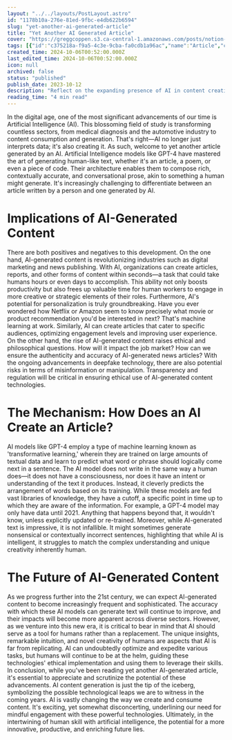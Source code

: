 ```yaml
---
layout: "../../layouts/PostLayout.astro"
id: "1178b10a-276e-81ed-9fbc-e4db622b6594"
slug: "yet-another-ai-generated-article"
title: "Yet Another AI Generated Article"
cover: "https://greggcoppen.s3.ca-central-1.amazonaws.com/posts/notion-676219af29dcfce0bf9a7da91f708f9c487d8963edb1c5d3110b0643d9e6bcb3.jpg"
tags: [{"id":"c375218a-f9a5-4c3e-9cba-fa0cdb1a96ac","name":"Article","color":"pink"}]
created_time: 2024-10-06T00:52:00.000Z
last_edited_time: 2024-10-06T00:52:00.000Z
icon: null
archived: false
status: "published"
publish_date: 2023-10-12
description: "Reflect on the expanding presence of AI in content creation, examining its advantages and potential implications for journalism and the future of human writers."
reading_time: "4 min read"
---
```




In the digital age, one of the most significant advancements of our time is Artificial Intelligence (AI). This blossoming field of study is transforming countless sectors, from medical diagnosis and the automotive industry to content consumption and generation. That's right—AI no longer just interprets data; it's also creating it. As such, welcome to yet another article generated by an AI.
Artificial Intelligence models like GPT-4 have mastered the art of generating human-like text, whether it's an article, a poem, or even a piece of code. Their architecture enables them to compose rich, contextually accurate, and conversational prose, akin to something a human might generate. It's increasingly challenging to differentiate between an article written by a person and one generated by AI.



# Implications of AI-Generated Content



There are both positives and negatives to this development. On the one hand, AI-generated content is revolutionizing industries such as digital marketing and news publishing. With AI, organizations can create articles, reports, and other forms of content within seconds—a task that could take humans hours or even days to accomplish. This ability not only boosts productivity but also frees up valuable time for human workers to engage in more creative or strategic elements of their roles.
Furthermore, AI's potential for personalization is truly groundbreaking. Have you ever wondered how Netflix or Amazon seem to know precisely what movie or product recommendation you'd be interested in next? That's machine learning at work. Similarly, AI can create articles that cater to specific audiences, optimizing engagement levels and improving user experience.
On the other hand, the rise of AI-generated content raises ethical and philosophical questions. How will it impact the job market? How can we ensure the authenticity and accuracy of AI-generated news articles? With the ongoing advancements in deepfake technology, there are also potential risks in terms of misinformation or manipulation. Transparency and regulation will be critical in ensuring ethical use of AI-generated content technologies.



# The Mechanism: How Does an AI Create an Article?



AI models like GPT-4 employ a type of machine learning known as 'transformative learning,' wherein they are trained on large amounts of textual data and learn to predict what word or phrase should logically come next in a sentence. The AI model does not write in the same way a human does—it does not have a consciousness, nor does it have an intent or understanding of the text it produces. Instead, it cleverly predicts the arrangement of words based on its training.
While these models are fed vast libraries of knowledge, they have a cutoff, a specific point in time up to which they are aware of the information. For example, a GPT-4 model may only have data until 2021. Anything that happens beyond that, it wouldn't know, unless explicitly updated or re-trained.
Moreover, while AI-generated text is impressive, it is not infallible. It might sometimes generate nonsensical or contextually incorrect sentences, highlighting that while AI is intelligent, it struggles to match the complex understanding and unique creativity inherently human.



# The Future of AI-Generated Content



As we progress further into the 21st century, we can expect AI-generated content to become increasingly frequent and sophisticated. The accuracy with which these AI models can generate text will continue to improve, and their impacts will become more apparent across diverse sectors.
However, as we venture into this new era, it is critical to bear in mind that AI should serve as a tool for humans rather than a replacement. The unique insights, remarkable intuition, and novel creativity of humans are aspects that AI is far from replicating. AI can undoubtedly optimize and expedite various tasks, but humans will continue to be at the helm, guiding these technologies' ethical implementation and using them to leverage their skills.
In conclusion, while you've been reading yet another AI-generated article, it's essential to appreciate and scrutinize the potential of these advancements. AI content generation is just the tip of the iceberg, symbolizing the possible technological leaps we are to witness in the coming years.
AI is vastly changing the way we create and consume content. It's exciting, yet somewhat disconcerting, underlining our need for mindful engagement with these powerful technologies. Ultimately, in the intertwining of human skill with artificial intelligence, the potential for a more innovative, productive, and enriching future lies.


